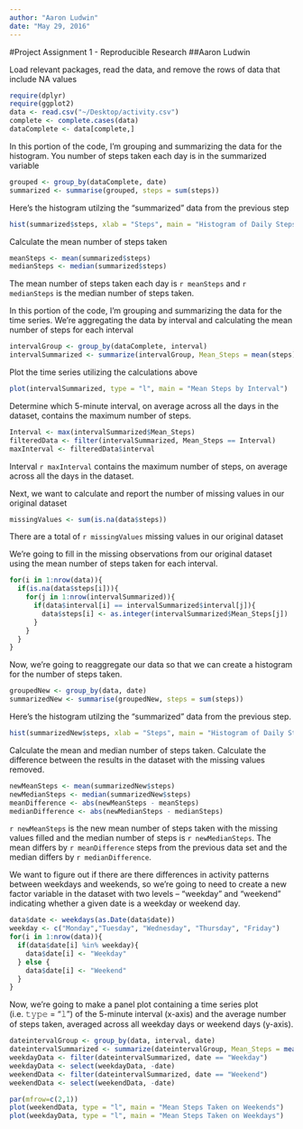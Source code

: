 ```yaml
---
author: "Aaron Ludwin"
date: "May 29, 2016"
---
```


#Project Assignment 1 - Reproducible Research
##Aaron Ludwin

Load relevant packages, read the data, and remove the rows of data that include NA values

```r
require(dplyr)
require(ggplot2)
data <- read.csv("~/Desktop/activity.csv")
complete <- complete.cases(data)
dataComplete <- data[complete,]
```

In this portion of the code, I'm grouping and summarizing the data for the histogram. You number of steps taken each day is in the summarized variable 

```r
grouped <- group_by(dataComplete, date)
summarized <- summarise(grouped, steps = sum(steps))
```


Here's the histogram utilzing the "summarized" data from the previous step 

```r
hist(summarized$steps, xlab = "Steps", main = "Histogram of Daily Steps Taken")
```

Calculate the mean number of steps taken

```r
meanSteps <- mean(summarized$steps)
medianSteps <- median(summarized$steps)
```

The mean number of steps taken each day is `r meanSteps` and `r medianSteps` is the median number of steps taken.



In this portion of the code, I'm grouping and summarizing the data for the time series. We're aggregating the data by interval and calculating the mean number of steps for each interval 

```r
intervalGroup <- group_by(dataComplete, interval)
intervalSummarized <- summarize(intervalGroup, Mean_Steps = mean(steps))
```

Plot the time series utilizing the calculations above

```r
plot(intervalSummarized, type = "l", main = "Mean Steps by Interval")
```

Determine which 5-minute interval, on average across all the days in the dataset, contains the maximum number of steps.

```r
Interval <- max(intervalSummarized$Mean_Steps)
filteredData <- filter(intervalSummarized, Mean_Steps == Interval)
maxInterval <- filteredData$interval
```

Interval `r maxInterval` contains the maximum number of steps, on average across all the days in the dataset.

Next, we want to calculate and report the number of missing values in our original dataset 

```r
missingValues <- sum(is.na(data$steps))
```

There are a total of `r missingValues` missing values in our original dataset

We're going to fill in the missing observations from our original dataset using the mean number of steps taken for each interval.

```r
for(i in 1:nrow(data)){
  if(is.na(data$steps[i])){
    for(j in 1:nrow(intervalSummarized)){
      if(data$interval[i] == intervalSummarized$interval[j]){
        data$steps[i] <- as.integer(intervalSummarized$Mean_Steps[j])
      }
    }
  }
}
```

Now, we're going to reaggregate our data so that we can create a histogram for the number of steps taken.

```r
groupedNew <- group_by(data, date)
summarizedNew <- summarise(groupedNew, steps = sum(steps))
```

Here's the histogram utilzing the "summarized" data from the previous step.

```r
hist(summarizedNew$steps, xlab = "Steps", main = "Histogram of Daily Steps Taken")
```

Calculate the mean and median number of steps taken. Calculate the difference between the results in the dataset with the missing values removed.

```r
newMeanSteps <- mean(summarizedNew$steps)
newMedianSteps <- median(summarizedNew$steps)
meanDifference <- abs(newMeanSteps - meanSteps)
medianDifference <- abs(newMedianSteps - medianSteps)
``` 

`r newMeanSteps` is the new mean number of steps taken with the missing values filled and the median number of steps is `r newMedianSteps`. The mean differs by `r meanDifference` steps from the previous data set and the median differs by `r medianDifference`.


We want to figure out if there are there differences in activity patterns between weekdays and weekends, so we're going to need to create a new factor variable in the dataset with two levels – “weekday” and “weekend” indicating whether a given date is a weekday or weekend day. 

```r
data$date <- weekdays(as.Date(data$date))
weekday <- c("Monday","Tuesday", "Wednesday", "Thursday", "Friday")
for(i in 1:nrow(data)){
  if(data$date[i] %in% weekday){
    data$date[i] <- "Weekday"
  } else {
    data$date[i] <- "Weekend"
  }
}
```

Now, we're going to make a panel plot containing a time series plot (i.e. 𝚝𝚢𝚙𝚎 = "𝚕") of the 5-minute interval (x-axis) and the average number of steps taken, averaged across all weekday days or weekend days (y-axis). 

``` r
dateintervalGroup <- group_by(data, interval, date)
dateintervalSummarized <- summarize(dateintervalGroup, Mean_Steps = mean(steps))
weekdayData <- filter(dateintervalSummarized, date == "Weekday")
weekdayData <- select(weekdayData, -date)
weekendData <- filter(dateintervalSummarized, date == "Weekend")
weekendData <- select(weekendData, -date)
```


```r
par(mfrow=c(2,1))
plot(weekendData, type = "l", main = "Mean Steps Taken on Weekends")
plot(weekdayData, type = "l", main = "Mean Steps Taken on Weekdays")
```
